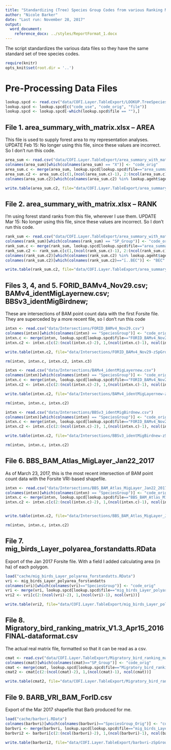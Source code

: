 ```yaml
---
title: "Standardizing (Tree) Species Group Codes from various Ranking Matrix Datasets"
author: "Nicole Barker"
date: "Last run: November 28, 2017"
output: 
  word_document:
    reference_docx: ../styles/ReportFormat_1.docx
---
```


The script standardizes the various data files so they have the same standard set of tree species codes. 

``` r
require(knitr)
opts_knit$set(root.dir = '..')
```

# Pre-Processing Data Files 

``` r
lookup.spcd <- read.csv("data/COFI.Layer.TableExport/LOOKUP.TreeSpeciesCodes.csv")
lookup.spcd <- lookup.spcd[c("code_use", "code_orig", "file")]
lookup.spcd <- lookup.spcd[-which(lookup.spcd$file == ""),]
```

## File 1. area_summary_with_matrix.xlsx -- AREA

This file is used to supply forest area to my representation analyses. 
UPDATE Feb 15: No longer using this file, since these values are incorrect. So I don't run this code.  

``` r
area_sum <- read.csv("data/COFI.Layer.TableExport/area_summary_with_matrix.csv")
colnames(area_sum)[which(colnames(area_sum) == "X")] <- "code_orig"
area_sum.c <- merge(area_sum, lookup.spcd[lookup.spcd$file=="area_summary_with_matrix",], by="code_orig", all=T)
area_sum.c2 <- area_sum.c[c(1,(ncol(area_sum.c)-1), 2:(ncol(area_sum.c)-2))]
colnames(area_sum.c2)[which(colnames(area_sum.c2) %in% lookup.ageht$age_ht_orig)] <- as.character(lookup.ageht$age_ht_new)

write.table(area_sum.c2, file="data/COFI.Layer.TableExport/area_summary_with_matrix-zSpGroup.csv", row.names=F, col.names=T, sep=",")
```

## File 2. area_summary_with_matrix.xlsx -- RANK

I'm using forest stand ranks from this file, wherever I use them. 
UPDATE Mar 15: No longer using this file, since these values are incorrect. So I don't run this code.  

``` r
rank_sum <- read.csv("data/COFI.Layer.TableExport/area_summary_with_matrix-RANK.csv")
colnames(rank_sum)[which(colnames(rank_sum) == "SP_Group")] <- "code_orig"
rank_sum.c <- merge(rank_sum, lookup.spcd[lookup.spcd$file=="area_summary_with_matrix",], by="code_orig", all=T)
rank_sum.c2 <- rank_sum.c[c(1,(ncol(rank_sum.c)-1), 2:(ncol(rank_sum.c)-2))]
colnames(rank_sum.c2)[which(colnames(rank_sum.c2) %in% lookup.ageht$age_ht_orig)] <- as.character(lookup.ageht$age_ht_new)
colnames(rank_sum.c2)[which(colnames(rank_sum.c2)=="ï..BEC")] <- "BEC"

write.table(rank_sum.c2, file="data/COFI.Layer.TableExport/area_summary_with_matrix-RANK-zSpGroup.csv", row.names=F, col.names=T, sep=",")
```

## Files 3, 4, and 5. FORID_BAMv4_Nov29.csv; BAMv4_identMigLayernew.csv; BBSv3_identMigBirdnew;

These are intersections of BAM point count data with the first Forsite file. They are superceded by a more recent file, so I don't run this code

``` r
intxn <- read.csv("data/Intersections/FORID_BAMv4_Nov29.csv")
colnames(intxn)[which(colnames(intxn) == "SpeciesGroup")] <- "code_orig"
intxn.c <- merge(intxn, lookup.spcd[lookup.spcd$file=="FORID_BAMv4_Nov29",], by="code_orig", all=T)
intxn.c2 <- intxn.c[c(2:(ncol(intxn.c)-2), 1,(ncol(intxn.c)-1), ncol(intxn.c))]

write.table(intxn.c2, file="data/Intersections/FORID_BAMv4_Nov29-zSpGroup.csv", row.names=F, col.names=T, sep=",")

rm(intxn, intxn.c, intxn.c2, intxn.c3)
```

``` r
intxn <- read.csv("data/Intersections/BAMv4_identMigLayernew.csv")
colnames(intxn)[which(colnames(intxn) == "SpeciesGroup")] <- "code_orig"
intxn.c <- merge(intxn, lookup.spcd[lookup.spcd$file=="FORID_BAMv4_Nov29",], by="code_orig", all=T)
intxn.c2 <- intxn.c[c(2:(ncol(intxn.c)-2), 1,(ncol(intxn.c)-1), ncol(intxn.c))]

write.table(intxn.c2, file="data/Intersections/BAMv4_identMigLayernew-zSpGroup.csv", row.names=F, col.names=T, sep=",")

rm(intxn, intxn.c, intxn.c2)
```

``` r
intxn <- read.csv("data/Intersections/BBSv3_identMigBirdnew.csv")
colnames(intxn)[which(colnames(intxn) == "SpeciesGroup")] <- "code_orig"
intxn.c <- merge(intxn, lookup.spcd[lookup.spcd$file=="FORID_BAMv4_Nov29",], by="code_orig", all=T)
intxn.c2 <- intxn.c[c(2:(ncol(intxn.c)-2), 1,(ncol(intxn.c)-1), ncol(intxn.c))]

write.table(intxn.c2, file="data/Intersections/BBSv3_identMigBirdnew-zSpGroup.csv", row.names=F, col.names=T, sep=",")

rm(intxn, intxn.c, intxn.c2)
```

## File 6. BBS_BAM_Atlas_MigLayer_Jan22_2017

As of March 23, 2017, this is the most recent intersection of BAM point count data with the Forsite VRI-based shapefile. 

``` r
intxn <- read.csv("data/Intersections/BBS_BAM_Atlas_MigLayer_Jan22_2017.csv")
colnames(intxn)[which(colnames(intxn) == "SpeciesGroup")] <- "code_orig"
intxn.c <- merge(intxn, lookup.spcd[lookup.spcd$file=="BBS_BAM_Atlas_MigLayer_Jan22_2017",], by="code_orig", all=T)
intxn.c2 <- intxn.c[c(2:(ncol(intxn.c)-2), 1,(ncol(intxn.c)-1), ncol(intxn.c))]


write.table(intxn.c2, file="data/Intersections/BBS_BAM_Atlas_MigLayer_Jan22_2017-zSpGroup.csv", row.names=F, col.names=T, sep=",")

rm(intxn, intxn.c, intxn.c2)
```

## File 7. mig_birds_Layer_polyarea_forstandatts.RData

Export of the Jan 2017 Forsite file. With a field I added calculating area (in ha) of each polygon.

``` r
load("cache/mig_birds_Layer_polyarea_forstandatts.RData")
vri <- mig_birds_Layer_polyarea_forstandatts
colnames(vri)[which(colnames(vri)=="SpeciesGroup")] <- "code_orig"
vri <- merge(vri, lookup.spcd[lookup.spcd$file=="mig_birds_Layer_polyarea_forstandatts",], by="code_orig", all=T)
vri2 <- vri[c(2:(ncol(vri)-2), 1,(ncol(vri)-1), ncol(vri))]

write.table(vri2, file="data/COFI.Layer.TableExport/mig_birds_Layer_polyarea_forstandatts-zSpGroup.csv", row.names=F, col.names=T, sep=",")
```


## File 8. Migratory_bird_ranking_matrix_V1.3_Apr15_2016 FINAL-dataformat.csv

The actual real matrix file, formatted so that it can be read as a csv. 

``` r
cmat <- read.csv("data/COFI.Layer.TableExport/Migratory_bird_ranking_matrix_V1.3_Apr15_2016 FINAL-dataformat.csv", header=T)
colnames(cmat)[which(colnames(cmat)=="SP_Group")] <- "code_orig"
cmat <- merge(cmat, lookup.spcd[lookup.spcd$file=="Migratory_bird_ranking_matrix_V1.3_Apr15_2016",], by="code_orig", all=T)
cmat2 <- cmat[c(2:(ncol(cmat)-2), 1,(ncol(cmat)-1), ncol(cmat))]

write.table(cmat2, file="data/COFI.Layer.TableExport/Migratory_bird_ranking_matrix_V1.3_Apr15_2016 FINAL-dataformat-zSpGroup.csv", row.names=F, col.names=T, sep=",")
```

## File 9. BARB_VRI_BAM_ForID.csv

Export of the Mar 2017 shapefile that Barb produced for me.


``` r
load("cache/barbvri.RData")
colnames(barbvri)[which(colnames(barbvri)=="SpeciesGroup_Orig")] <- "code_orig"
barbvri <- merge(barbvri, lookup.spcd[lookup.spcd$file=="mig_birds_Layer_polyarea_forstandatts",], by="code_orig", all=T)
barbvri2 <- barbvri[c(2:(ncol(barbvri)-2), 1,(ncol(barbvri)-1), ncol(barbvri))]

write.table(barbvri2, file="data/COFI.Layer.TableExport/barbvri-zSpGroup.csv", row.names=F, col.names=T, sep=",")
```